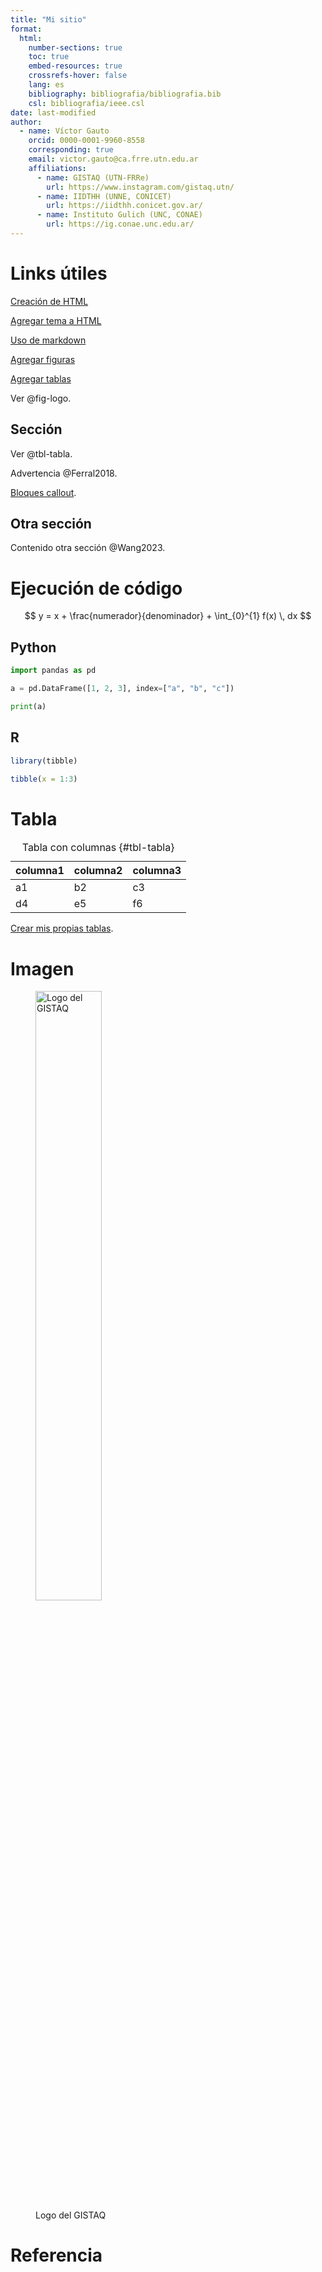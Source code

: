 ```yaml
---
title: "Mi sitio"
format: 
  html:
    number-sections: true
    toc: true
    embed-resources: true
    crossrefs-hover: false
    lang: es
    bibliography: bibliografia/bibliografia.bib
    csl: bibliografia/ieee.csl
date: last-modified
author:
  - name: Víctor Gauto
    orcid: 0000-0001-9960-8558
    corresponding: true
    email: victor.gauto@ca.frre.utn.edu.ar
    affiliations:
      - name: GISTAQ (UTN-FRRe)
        url: https://www.instagram.com/gistaq.utn/
      - name: IIDTHH (UNNE, CONICET)
        url: https://iidthh.conicet.gov.ar/
      - name: Instituto Gulich (UNC, CONAE)
        url: https://ig.conae.unc.edu.ar/
---
```


# Links útiles

[Creación de HTML](https://quarto.org/docs/output-formats/html-basics.html)

[Agregar tema a HTML](https://quarto.org/docs/output-formats/html-themes.html)

[Uso de markdown](https://quarto.org/docs/authoring/markdown-basics.html)

[Agregar figuras](https://quarto.org/docs/authoring/figures.html)

[Agregar tablas](https://quarto.org/docs/authoring/tables.html)

Ver @fig-logo.

## Sección

Ver @tbl-tabla.

::: {.callout-warning}

Advertencia @Ferral2018.

:::

::: {.callout-note}

[Bloques callout](https://quarto.org/docs/authoring/callouts.html).

:::


## Otra sección

Contenido otra sección @Wang2023.

# Ejecución de código

$$
y = x + \frac{numerador}{denominador} + \int_{0}^{1} f(x) \, dx
$$


## Python

```python
import pandas as pd

a = pd.DataFrame([1, 2, 3], index=["a", "b", "c"])

print(a)
```

## R

```r
library(tibble)

tibble(x = 1:3)
```

# Tabla

| columna1 | columna2 | columna3 |
|---|---|---|
| a1 | b2 | c3 |
| d4 | e5 | f6 |

: Tabla con columnas {#tbl-tabla}

[Crear mis propias tablas](https://www.tablesgenerator.com/markdown_tables).

# Imagen

![Logo del GISTAQ](img/logo-gistaq.png){width=50% #fig-logo}

# Referencia


